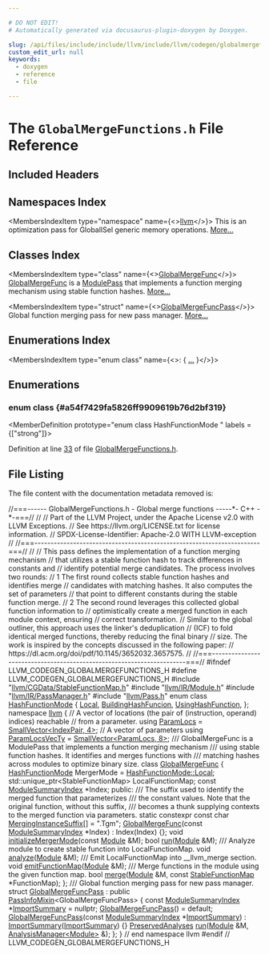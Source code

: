 ```yaml
---

# DO NOT EDIT!
# Automatically generated via docusaurus-plugin-doxygen by Doxygen.

slug: /api/files/include/include/llvm/include/llvm/codegen/globalmergefunctions-h
custom_edit_url: null
keywords:
  - doxygen
  - reference
  - file

---
```





# The `GlobalMergeFunctions.h` File Reference

<DoxygenPage pluginConfig={pluginConfig}>



## Included Headers

<IncludesList>
<IncludesListItem
  filePath="llvm/CGData/StableFunctionMap.h"
  permalink="/docs/api/files/include/include/llvm/include/llvm/cgdata/stablefunctionmap-h"
  isLocal="true" />
<IncludesListItem
  filePath="llvm/IR/Module.h"
  permalink="/docs/api/files/include/include/llvm/include/llvm/ir/module-h"
  isLocal="true" />
<IncludesListItem
  filePath="llvm/IR/PassManager.h"
  permalink="/docs/api/files/include/include/llvm/include/llvm/ir/passmanager-h"
  isLocal="true" />
<IncludesListItem
  filePath="llvm/Pass.h"
  permalink="/docs/api/files/include/include/llvm/pass-h"
  isLocal="true" />
</IncludesList>

## Namespaces Index

<MembersIndex>

<MembersIndexItem
  type="namespace"
  name={<><a href="/docs/api/namespaces/llvm">llvm</a></>}>
This is an optimization pass for GlobalISel generic memory operations. <a href="/docs/api/namespaces/llvm/#details">More...</a>
</MembersIndexItem>

</MembersIndex>

## Classes Index

<MembersIndex>

<MembersIndexItem
  type="class"
  name={<><a href="/docs/api/classes/llvm/globalmergefunc">GlobalMergeFunc</a></>}>
<a href="/docs/api/classes/llvm/globalmergefunc">GlobalMergeFunc</a> is a <a href="/docs/api/classes/llvm/modulepass">ModulePass</a> that implements a function merging mechanism using stable function hashes. <a href="/docs/api/classes/llvm/globalmergefunc/#details">More...</a>
</MembersIndexItem>

<MembersIndexItem
  type="struct"
  name={<><a href="/docs/api/structs/llvm/globalmergefuncpass">GlobalMergeFuncPass</a></>}>
Global function merging pass for new pass manager. <a href="/docs/api/structs/llvm/globalmergefuncpass/#details">More...</a>
</MembersIndexItem>

</MembersIndex>

## Enumerations Index

<MembersIndex>

<MembersIndexItem
  type="enum class"
  name={<>:  &#123; <a href="#a54f7429fa5826ff9909619b76d2bf319">...</a> &#125;</>}>
</MembersIndexItem>

</MembersIndex>


<SectionDefinition>

## Enumerations

### enum class  {#a54f7429fa5826ff9909619b76d2bf319}

<MemberDefinition
  prototype="enum class HashFunctionMode "
 labels = {["strong"]}>

<EnumerationList title="Enumeration values">

<Link id="a54f7429fa5826ff9909619b76d2bf319a509820290d57f333403f490dde7316f4" />
<EnumerationListItem name="Local">

</EnumerationListItem>

<Link id="a54f7429fa5826ff9909619b76d2bf319aa293c94afff27e2a0f2c873a1f9acf49" />
<EnumerationListItem name="BuildingHashFuncion">

</EnumerationListItem>

<Link id="a54f7429fa5826ff9909619b76d2bf319afa46b0d5da73074480f846d18c63a7f4" />
<EnumerationListItem name="UsingHashFunction">

</EnumerationListItem>

</EnumerationList>

Definition at line <a href="#l00033">33</a> of file <a href="/docs/api/files/include/include/llvm/include/llvm/codegen/globalmergefunctions-h">GlobalMergeFunctions.h</a>.
</MemberDefinition>

</SectionDefinition>

## File Listing

The file content with the documentation metadata removed is:

<ProgramListing>

<Link id="l00001" /><CodeLine lineNumber="1"><span class="doxyHighlightComment">//===------ GlobalMergeFunctions.h - Global merge functions -----&#42;- C++ -&#42;-===//</span></CodeLine>
<Link id="l00002" /><CodeLine lineNumber="2"><span class="doxyHighlightComment">//</span></CodeLine>
<Link id="l00003" /><CodeLine lineNumber="3"><span class="doxyHighlightComment">// Part of the LLVM Project, under the Apache License v2.0 with LLVM Exceptions.</span></CodeLine>
<Link id="l00004" /><CodeLine lineNumber="4"><span class="doxyHighlightComment">// See https://llvm.org/LICENSE.txt for license information.</span></CodeLine>
<Link id="l00005" /><CodeLine lineNumber="5"><span class="doxyHighlightComment">// SPDX-License-Identifier: Apache-2.0 WITH LLVM-exception</span></CodeLine>
<Link id="l00006" /><CodeLine lineNumber="6"><span class="doxyHighlightComment">//</span></CodeLine>
<Link id="l00007" /><CodeLine lineNumber="7"><span class="doxyHighlightComment">//===----------------------------------------------------------------------===//</span></CodeLine>
<Link id="l00008" /><CodeLine lineNumber="8"><span class="doxyHighlightComment">//</span></CodeLine>
<Link id="l00009" /><CodeLine lineNumber="9"><span class="doxyHighlightComment">// This pass defines the implementation of a function merging mechanism</span></CodeLine>
<Link id="l00010" /><CodeLine lineNumber="10"><span class="doxyHighlightComment">// that utilizes a stable function hash to track differences in constants and</span></CodeLine>
<Link id="l00011" /><CodeLine lineNumber="11"><span class="doxyHighlightComment">// identify potential merge candidates. The process involves two rounds:</span></CodeLine>
<Link id="l00012" /><CodeLine lineNumber="12"><span class="doxyHighlightComment">// 1 The first round collects stable function hashes and identifies merge</span></CodeLine>
<Link id="l00013" /><CodeLine lineNumber="13"><span class="doxyHighlightComment">//    candidates with matching hashes. It also computes the set of parameters</span></CodeLine>
<Link id="l00014" /><CodeLine lineNumber="14"><span class="doxyHighlightComment">//    that point to different constants during the stable function merge.</span></CodeLine>
<Link id="l00015" /><CodeLine lineNumber="15"><span class="doxyHighlightComment">// 2 The second round leverages this collected global function information to</span></CodeLine>
<Link id="l00016" /><CodeLine lineNumber="16"><span class="doxyHighlightComment">//    optimistically create a merged function in each module context, ensuring</span></CodeLine>
<Link id="l00017" /><CodeLine lineNumber="17"><span class="doxyHighlightComment">//    correct transformation.</span></CodeLine>
<Link id="l00018" /><CodeLine lineNumber="18"><span class="doxyHighlightComment">// Similar to the global outliner, this approach uses the linker&#39;s deduplication</span></CodeLine>
<Link id="l00019" /><CodeLine lineNumber="19"><span class="doxyHighlightComment">// (ICF) to fold identical merged functions, thereby reducing the final binary</span></CodeLine>
<Link id="l00020" /><CodeLine lineNumber="20"><span class="doxyHighlightComment">// size. The work is inspired by the concepts discussed in the following paper:</span></CodeLine>
<Link id="l00021" /><CodeLine lineNumber="21"><span class="doxyHighlightComment">// https://dl.acm.org/doi/pdf/10.1145/3652032.3657575.</span></CodeLine>
<Link id="l00022" /><CodeLine lineNumber="22"><span class="doxyHighlightComment">//</span></CodeLine>
<Link id="l00023" /><CodeLine lineNumber="23"><span class="doxyHighlightComment">//===----------------------------------------------------------------------===//</span></CodeLine>
<Link id="l00024" /><CodeLine lineNumber="24"></CodeLine>
<Link id="l00025" /><CodeLine lineNumber="25"><span class="doxyHighlightPreprocessor">#ifndef LLVM&#95;CODEGEN&#95;GLOBALMERGEFUNCTIONS&#95;H</span></CodeLine>
<Link id="l00026" /><CodeLine lineNumber="26"><span class="doxyHighlightPreprocessor">#define LLVM&#95;CODEGEN&#95;GLOBALMERGEFUNCTIONS&#95;H</span></CodeLine>
<Link id="l00027" /><CodeLine lineNumber="27"></CodeLine>
<Link id="l00028" /><CodeLine lineNumber="28"><span class="doxyHighlightPreprocessor">#include &quot;<a href="/docs/api/files/include/include/llvm/include/llvm/cgdata/stablefunctionmap-h">llvm/CGData/StableFunctionMap.h</a>&quot;</span></CodeLine>
<Link id="l00029" /><CodeLine lineNumber="29"><span class="doxyHighlightPreprocessor">#include &quot;<a href="/docs/api/files/include/include/llvm/include/llvm/ir/module-h">llvm/IR/Module.h</a>&quot;</span></CodeLine>
<Link id="l00030" /><CodeLine lineNumber="30"><span class="doxyHighlightPreprocessor">#include &quot;<a href="/docs/api/files/include/include/llvm/include/llvm/ir/passmanager-h">llvm/IR/PassManager.h</a>&quot;</span></CodeLine>
<Link id="l00031" /><CodeLine lineNumber="31"><span class="doxyHighlightPreprocessor">#include &quot;<a href="/docs/api/files/include/include/llvm/pass-h">llvm/Pass.h</a>&quot;</span></CodeLine>
<Link id="l00032" /><CodeLine lineNumber="32"></CodeLine>
<Link id="l00033" /><CodeLine lineNumber="33" lineLink="#a54f7429fa5826ff9909619b76d2bf319"><span class="doxyHighlightKeyword">enum class</span><span class="doxyHighlight"> <a href="#a54f7429fa5826ff9909619b76d2bf319">HashFunctionMode</a> &#123;</span></CodeLine>
<Link id="l00034" /><CodeLine lineNumber="34" lineLink="#a54f7429fa5826ff9909619b76d2bf319a509820290d57f333403f490dde7316f4"><span class="doxyHighlight">  <a href="#a54f7429fa5826ff9909619b76d2bf319a509820290d57f333403f490dde7316f4">Local</a>,</span></CodeLine>
<Link id="l00035" /><CodeLine lineNumber="35" lineLink="#a54f7429fa5826ff9909619b76d2bf319aa293c94afff27e2a0f2c873a1f9acf49"><span class="doxyHighlight">  <a href="#a54f7429fa5826ff9909619b76d2bf319aa293c94afff27e2a0f2c873a1f9acf49">BuildingHashFuncion</a>,</span></CodeLine>
<Link id="l00036" /><CodeLine lineNumber="36" lineLink="#a54f7429fa5826ff9909619b76d2bf319afa46b0d5da73074480f846d18c63a7f4"><span class="doxyHighlight">  <a href="#a54f7429fa5826ff9909619b76d2bf319afa46b0d5da73074480f846d18c63a7f4">UsingHashFunction</a>,</span></CodeLine>
<Link id="l00037" /><CodeLine lineNumber="37"><span class="doxyHighlight">&#125;;</span></CodeLine>
<Link id="l00038" /><CodeLine lineNumber="38"></CodeLine>
<Link id="l00039" /><CodeLine lineNumber="39"><span class="doxyHighlightKeyword">namespace </span><span class="doxyHighlight"><a href="/docs/api/namespaces/llvm">llvm</a> &#123;</span></CodeLine>
<Link id="l00040" /><CodeLine lineNumber="40"></CodeLine>
<Link id="l00041" /><CodeLine lineNumber="41"><span class="doxyHighlightComment">// A vector of locations (the pair of (instruction, operand) indices) reachable</span></CodeLine>
<Link id="l00042" /><CodeLine lineNumber="42"><span class="doxyHighlightComment">// from a parameter.</span></CodeLine>
<Link id="l00043" /><CodeLine lineNumber="43" lineLink="/docs/api/namespaces/llvm/#a9aa9a17a9fac95f798d0bb107562d7e6"><span class="doxyHighlightKeyword">using </span><span class="doxyHighlight"><a href="/docs/api/namespaces/llvm/#a9aa9a17a9fac95f798d0bb107562d7e6">ParamLocs</a> = <a href="/docs/api/classes/llvm/smallvector">SmallVector&lt;IndexPair, 4&gt;</a>;</span></CodeLine>
<Link id="l00044" /><CodeLine lineNumber="44"><span class="doxyHighlightComment">// A vector of parameters</span></CodeLine>
<Link id="l00045" /><CodeLine lineNumber="45" lineLink="/docs/api/namespaces/llvm/#abbe4da6da370cb9f4755ec0a74608c33"><span class="doxyHighlightKeyword">using </span><span class="doxyHighlight"><a href="/docs/api/namespaces/llvm/#abbe4da6da370cb9f4755ec0a74608c33">ParamLocsVecTy</a> = <a href="/docs/api/classes/llvm/smallvector">SmallVector&lt;ParamLocs, 8&gt;</a>;</span></CodeLine>
<Link id="l00046" /><CodeLine lineNumber="46"></CodeLine>
<Link id="l00047" /><CodeLine lineNumber="47"><span class="doxyHighlightComment">/// GlobalMergeFunc is a ModulePass that implements a function merging mechanism</span></CodeLine>
<Link id="l00048" /><CodeLine lineNumber="48"><span class="doxyHighlightComment">/// using stable function hashes. It identifies and merges functions with</span></CodeLine>
<Link id="l00049" /><CodeLine lineNumber="49"><span class="doxyHighlightComment">/// matching hashes across modules to optimize binary size.</span></CodeLine>
<Link id="l00050" /><CodeLine lineNumber="50" lineLink="/docs/api/classes/llvm/globalmergefunc"><span class="doxyHighlightKeyword">class </span><span class="doxyHighlight"><a href="/docs/api/classes/llvm/globalmergefunc/#a4e65eb92bb3d24fdabb50564dd6e47c8">GlobalMergeFunc</a> &#123;</span></CodeLine>
<Link id="l00051" /><CodeLine lineNumber="51"><span class="doxyHighlight">  <a href="#a54f7429fa5826ff9909619b76d2bf319">HashFunctionMode</a> MergerMode = <a href="#a54f7429fa5826ff9909619b76d2bf319a509820290d57f333403f490dde7316f4">HashFunctionMode::Local</a>;</span></CodeLine>
<Link id="l00052" /><CodeLine lineNumber="52"></CodeLine>
<Link id="l00053" /><CodeLine lineNumber="53"><span class="doxyHighlight">  std::unique&#95;ptr&lt;StableFunctionMap&gt; LocalFunctionMap;</span></CodeLine>
<Link id="l00054" /><CodeLine lineNumber="54"></CodeLine>
<Link id="l00055" /><CodeLine lineNumber="55"><span class="doxyHighlight">  </span><span class="doxyHighlightKeyword">const</span><span class="doxyHighlight"> <a href="/docs/api/classes/llvm/modulesummaryindex">ModuleSummaryIndex</a> &#42;Index;</span></CodeLine>
<Link id="l00056" /><CodeLine lineNumber="56"></CodeLine>
<Link id="l00057" /><CodeLine lineNumber="57"><span class="doxyHighlightKeyword">public</span><span class="doxyHighlight">:</span></CodeLine>
<Link id="l00058" /><CodeLine lineNumber="58"><span class="doxyHighlightComment">  /// The suffix used to identify the merged function that parameterizes</span></CodeLine>
<Link id="l00059" /><CodeLine lineNumber="59"><span class="doxyHighlightComment">  /// the constant values. Note that the original function, without this suffix,</span></CodeLine>
<Link id="l00060" /><CodeLine lineNumber="60"><span class="doxyHighlightComment">  /// becomes a thunk supplying contexts to the merged function via parameters.</span></CodeLine>
<Link id="l00061" /><CodeLine lineNumber="61" lineLink="/docs/api/classes/llvm/globalmergefunc/#a8d5bafac1624b2b2608554711a6d05c5"><span class="doxyHighlight">  </span><span class="doxyHighlightKeyword">static</span><span class="doxyHighlight"> </span><span class="doxyHighlightKeyword">constexpr</span><span class="doxyHighlight"> </span><span class="doxyHighlightKeyword">const</span><span class="doxyHighlight"> </span><span class="doxyHighlightKeywordType">char</span><span class="doxyHighlight"> <a href="/docs/api/classes/llvm/globalmergefunc/#a8d5bafac1624b2b2608554711a6d05c5">MergingInstanceSuffix</a>&#91;&#93; = </span><span class="doxyHighlightStringLiteral">&quot;.Tgm&quot;</span><span class="doxyHighlight">;</span></CodeLine>
<Link id="l00062" /><CodeLine lineNumber="62"></CodeLine>
<Link id="l00063" /><CodeLine lineNumber="63" lineLink="/docs/api/classes/llvm/globalmergefunc/#a4e65eb92bb3d24fdabb50564dd6e47c8"><span class="doxyHighlight">  <a href="/docs/api/classes/llvm/globalmergefunc/#a4e65eb92bb3d24fdabb50564dd6e47c8">GlobalMergeFunc</a>(</span><span class="doxyHighlightKeyword">const</span><span class="doxyHighlight"> <a href="/docs/api/classes/llvm/modulesummaryindex">ModuleSummaryIndex</a> &#42;Index) : Index(Index) &#123;&#125;;</span></CodeLine>
<Link id="l00064" /><CodeLine lineNumber="64"></CodeLine>
<Link id="l00065" /><CodeLine lineNumber="65"><span class="doxyHighlight">  </span><span class="doxyHighlightKeywordType">void</span><span class="doxyHighlight"> <a href="/docs/api/classes/llvm/globalmergefunc/#a2488d432f5848fe22cde3e75c48b1b09">initializeMergerMode</a>(</span><span class="doxyHighlightKeyword">const</span><span class="doxyHighlight"> <a href="/docs/api/classes/llvm/module">Module</a> &amp;M);</span></CodeLine>
<Link id="l00066" /><CodeLine lineNumber="66"></CodeLine>
<Link id="l00067" /><CodeLine lineNumber="67"><span class="doxyHighlight">  </span><span class="doxyHighlightKeywordType">bool</span><span class="doxyHighlight"> <a href="/docs/api/classes/llvm/globalmergefunc/#ac34d5c990cef52524ce44f37d869664f">run</a>(<a href="/docs/api/classes/llvm/module">Module</a> &amp;M);</span></CodeLine>
<Link id="l00068" /><CodeLine lineNumber="68"></CodeLine>
<Link id="l00069" /><CodeLine lineNumber="69"><span class="doxyHighlightComment">  /// Analyze module to create stable function into LocalFunctionMap.</span></CodeLine>
<Link id="l00070" /><CodeLine lineNumber="70"><span class="doxyHighlight">  </span><span class="doxyHighlightKeywordType">void</span><span class="doxyHighlight"> <a href="/docs/api/classes/llvm/globalmergefunc/#a0feb5d10bbb29baf7073385e9c4600a0">analyze</a>(<a href="/docs/api/classes/llvm/module">Module</a> &amp;M);</span></CodeLine>
<Link id="l00071" /><CodeLine lineNumber="71"></CodeLine>
<Link id="l00072" /><CodeLine lineNumber="72"><span class="doxyHighlightComment">  /// Emit LocalFunctionMap into &#95;&#95;llvm&#95;merge section.</span></CodeLine>
<Link id="l00073" /><CodeLine lineNumber="73"><span class="doxyHighlight">  </span><span class="doxyHighlightKeywordType">void</span><span class="doxyHighlight"> <a href="/docs/api/classes/llvm/globalmergefunc/#a5f897499fea3f1a9fbb5c0fb2a363a20">emitFunctionMap</a>(<a href="/docs/api/classes/llvm/module">Module</a> &amp;M);</span></CodeLine>
<Link id="l00074" /><CodeLine lineNumber="74"></CodeLine>
<Link id="l00075" /><CodeLine lineNumber="75"><span class="doxyHighlightComment">  /// Merge functions in the module using the given function map.</span></CodeLine>
<Link id="l00076" /><CodeLine lineNumber="76"><span class="doxyHighlight">  </span><span class="doxyHighlightKeywordType">bool</span><span class="doxyHighlight"> <a href="/docs/api/classes/llvm/globalmergefunc/#a31ba90bd367677d2bf4065d6e51eca65">merge</a>(<a href="/docs/api/classes/llvm/module">Module</a> &amp;M, </span><span class="doxyHighlightKeyword">const</span><span class="doxyHighlight"> <a href="/docs/api/structs/llvm/stablefunctionmap">StableFunctionMap</a> &#42;FunctionMap);</span></CodeLine>
<Link id="l00077" /><CodeLine lineNumber="77"><span class="doxyHighlight">&#125;;</span></CodeLine>
<Link id="l00078" /><CodeLine lineNumber="78"></CodeLine>
<Link id="l00079" /><CodeLine lineNumber="79"><span class="doxyHighlightComment">/// Global function merging pass for new pass manager.</span></CodeLine>
<Link id="l00080" /><CodeLine lineNumber="80" lineLink="/docs/api/structs/llvm/globalmergefuncpass"><span class="doxyHighlightKeyword">struct </span><span class="doxyHighlight"><a href="/docs/api/structs/llvm/globalmergefuncpass/#ab10cfc07128a2220f34701f05f2ab223">GlobalMergeFuncPass</a> : </span><span class="doxyHighlightKeyword">public</span><span class="doxyHighlight"> <a href="/docs/api/structs/llvm/passinfomixin">PassInfoMixin</a>&lt;GlobalMergeFuncPass&gt; &#123;</span></CodeLine>
<Link id="l00081" /><CodeLine lineNumber="81" lineLink="/docs/api/structs/llvm/globalmergefuncpass/#a8ada82b0acc3fb5724a23ba79534619c"><span class="doxyHighlight">  </span><span class="doxyHighlightKeyword">const</span><span class="doxyHighlight"> <a href="/docs/api/classes/llvm/modulesummaryindex">ModuleSummaryIndex</a> &#42;<a href="/docs/api/structs/llvm/globalmergefuncpass/#a8ada82b0acc3fb5724a23ba79534619c">ImportSummary</a> = </span><span class="doxyHighlightKeyword">nullptr</span><span class="doxyHighlight">;</span></CodeLine>
<Link id="l00082" /><CodeLine lineNumber="82" lineLink="/docs/api/structs/llvm/globalmergefuncpass/#ab10cfc07128a2220f34701f05f2ab223"><span class="doxyHighlight">  <a href="/docs/api/structs/llvm/globalmergefuncpass/#ab10cfc07128a2220f34701f05f2ab223">GlobalMergeFuncPass</a>() = </span><span class="doxyHighlightKeywordFlow">default</span><span class="doxyHighlight">;</span></CodeLine>
<Link id="l00083" /><CodeLine lineNumber="83" lineLink="/docs/api/structs/llvm/globalmergefuncpass/#a1fa7ada23c14390990e316d110bc7900"><span class="doxyHighlight">  <a href="/docs/api/structs/llvm/globalmergefuncpass/#a1fa7ada23c14390990e316d110bc7900">GlobalMergeFuncPass</a>(</span><span class="doxyHighlightKeyword">const</span><span class="doxyHighlight"> <a href="/docs/api/classes/llvm/modulesummaryindex">ModuleSummaryIndex</a> &#42;<a href="/docs/api/structs/llvm/globalmergefuncpass/#a8ada82b0acc3fb5724a23ba79534619c">ImportSummary</a>)</span></CodeLine>
<Link id="l00084" /><CodeLine lineNumber="84"><span class="doxyHighlight">      : <a href="/docs/api/structs/llvm/globalmergefuncpass/#a8ada82b0acc3fb5724a23ba79534619c">ImportSummary</a>(<a href="/docs/api/structs/llvm/globalmergefuncpass/#a8ada82b0acc3fb5724a23ba79534619c">ImportSummary</a>) &#123;&#125;</span></CodeLine>
<Link id="l00085" /><CodeLine lineNumber="85"><span class="doxyHighlight">  <a href="/docs/api/classes/llvm/preservedanalyses">PreservedAnalyses</a> <a href="/docs/api/structs/llvm/globalmergefuncpass/#a51a440937b3f08b15f896d0c11777a78">run</a>(<a href="/docs/api/classes/llvm/module">Module</a> &amp;M, <a href="/docs/api/classes/llvm/analysismanager">AnalysisManager&lt;Module&gt;</a> &amp;);</span></CodeLine>
<Link id="l00086" /><CodeLine lineNumber="86"><span class="doxyHighlight">&#125;;</span></CodeLine>
<Link id="l00087" /><CodeLine lineNumber="87"></CodeLine>
<Link id="l00088" /><CodeLine lineNumber="88"><span class="doxyHighlight">&#125; </span><span class="doxyHighlightComment">// end namespace llvm</span></CodeLine>
<Link id="l00089" /><CodeLine lineNumber="89"><span class="doxyHighlightPreprocessor">#endif </span><span class="doxyHighlightComment">// LLVM&#95;CODEGEN&#95;GLOBALMERGEFUNCTIONS&#95;H</span></CodeLine>

</ProgramListing>


</DoxygenPage>
